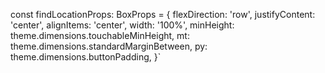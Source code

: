 
const findLocationProps: BoxProps = {
    flexDirection: 'row',
    justifyContent: 'center',
    alignItems: 'center',
    width: '100%',
    minHeight: theme.dimensions.touchableMinHeight,
    mt: theme.dimensions.standardMarginBetween,
    py: theme.dimensions.buttonPadding,
}`

<HooksInfo componentName="useTheme" example={exampleString}/>
